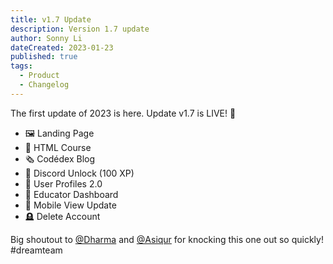 ```yaml
---
title: v1.7 Update
description: Version 1.7 update
author: Sonny Li
dateCreated: 2023-01-23
published: true
tags:
  - Product
  - Changelog
---
```


The first update of 2023 is here. Update v1.7 is LIVE! 🚀

- 🖼 Landing Page
- 🌋 HTML Course
- 🗞 Codédex Blog
- 🔑 Discord Unlock (100 XP)
- 👤 User Profiles 2.0
- 🏫 Educator Dashboard
- 📱 Mobile View Update
- 🪦 Delete Account

Big shoutout to [@Dharma](https://www.codedex.io/@dharma) and [@Asiqur](https://www.codedex.io/@asiqur) for knocking this one out so quickly! #dreamteam
